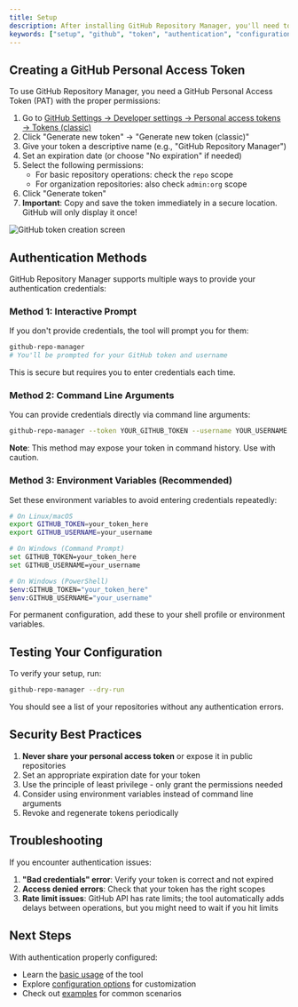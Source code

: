 ```yaml
---
title: Setup
description: After installing GitHub Repository Manager, you'll need to set up authentication to access your GitHub repositories. This guide walks you through the process.
keywords: ["setup", "github", "token", "authentication", "configuration", "personal access token"]
---
```

## Creating a GitHub Personal Access Token

To use GitHub Repository Manager, you need a GitHub Personal Access Token (PAT) with the proper permissions:

1. Go to [GitHub Settings → Developer settings → Personal access tokens → Tokens (classic)](https://github.com/settings/tokens)
2. Click "Generate new token" → "Generate new token (classic)"
3. Give your token a descriptive name (e.g., "GitHub Repository Manager")
4. Set an expiration date (or choose "No expiration" if needed)
5. Select the following permissions:
   - For basic repository operations: check the `repo` scope
   - For organization repositories: also check `admin:org` scope
6. Click "Generate token"
7. **Important**: Copy and save the token immediately in a secure location. GitHub will only display it once!

![GitHub token creation screen](/screens/pat.png)

## Authentication Methods

GitHub Repository Manager supports multiple ways to provide your authentication credentials:

### Method 1: Interactive Prompt

If you don't provide credentials, the tool will prompt you for them:

```bash
github-repo-manager
# You'll be prompted for your GitHub token and username
```

This is secure but requires you to enter credentials each time.

### Method 2: Command Line Arguments

You can provide credentials directly via command line arguments:

```bash
github-repo-manager --token YOUR_GITHUB_TOKEN --username YOUR_USERNAME
```

**Note**: This method may expose your token in command history. Use with caution.

### Method 3: Environment Variables (Recommended)

Set these environment variables to avoid entering credentials repeatedly:

```bash
# On Linux/macOS
export GITHUB_TOKEN=your_token_here
export GITHUB_USERNAME=your_username

# On Windows (Command Prompt)
set GITHUB_TOKEN=your_token_here
set GITHUB_USERNAME=your_username

# On Windows (PowerShell)
$env:GITHUB_TOKEN="your_token_here"
$env:GITHUB_USERNAME="your_username"
```

For permanent configuration, add these to your shell profile or environment variables.

## Testing Your Configuration

To verify your setup, run:

```bash
github-repo-manager --dry-run
```

You should see a list of your repositories without any authentication errors.

## Security Best Practices

1. **Never share your personal access token** or expose it in public repositories
2. Set an appropriate expiration date for your token
3. Use the principle of least privilege - only grant the permissions needed
4. Consider using environment variables instead of command line arguments
5. Revoke and regenerate tokens periodically

## Troubleshooting

If you encounter authentication issues:

1. **"Bad credentials" error**: Verify your token is correct and not expired
2. **Access denied errors**: Check that your token has the right scopes
3. **Rate limit issues**: GitHub API has rate limits; the tool automatically adds delays between operations, but you might need to wait if you hit limits

## Next Steps

With authentication properly configured:

- Learn the [basic usage](../../usage/getting-started) of the tool
- Explore [configuration options](../../usage/configuration) for customization
- Check out [examples](../../usage/customization) for common scenarios

